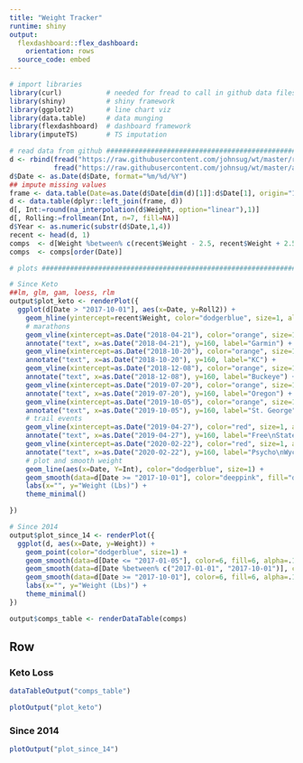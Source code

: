 ```yaml
---
title: "Weight Tracker"
runtime: shiny
output:
  flexdashboard::flex_dashboard:
    orientation: rows
  source_code: embed
---
```

  
```r
# import libraries
library(curl)           # needed for fread to call in github data files
library(shiny)          # shiny framework
library(ggplot2)        # line chart viz
library(data.table)     # data munging
library(flexdashboard)  # dashboard framework
library(imputeTS)       # TS imputation

# read data from github ##########################################################################
d <- rbind(fread("https://raw.githubusercontent.com/johnsug/wt/master/recent_wt.csv"), 
           fread("https://raw.githubusercontent.com/johnsug/wt/master/archived_wt.csv"))
d$Date <- as.Date(d$Date, format="%m/%d/%Y")
## impute missing values
frame <- data.table(Date=as.Date(d$Date[dim(d)[1]]:d$Date[1], origin="1970-01-01"))
d <- data.table(dplyr::left_join(frame, d))
d[, Int:=round(na_interpolation(d$Weight, option="linear"),1)]
d[, Rolling:=frollmean(Int, n=7, fill=NA)]
d$Year <- as.numeric(substr(d$Date,1,4))
recent <- head(d, 1)
comps  <- d[Weight %between% c(recent$Weight - 2.5, recent$Weight + 2.5) & Date < recent$Date - 60]
comps  <- comps[order(Date)]

# plots ##########################################################################################

# Since Keto
##lm, glm, gam, loess, rlm
output$plot_keto <- renderPlot({
  ggplot(d[Date > "2017-10-01"], aes(x=Date, y=Roll2)) + 
    geom_hline(yintercept=recent$Weight, color="dodgerblue", size=1, alpha=.3) + 
    # marathons
    geom_vline(xintercept=as.Date("2018-04-21"), color="orange", size=1, alpha=.3) + 
    annotate("text", x=as.Date("2018-04-21"), y=160, label="Garmin") + 
    geom_vline(xintercept=as.Date("2018-10-20"), color="orange", size=1, alpha=.3) + 
    annotate("text", x=as.Date("2018-10-20"), y=160, label="KC") +   
    geom_vline(xintercept=as.Date("2018-12-08"), color="orange", size=1, alpha=.3) + 
    annotate("text", x=as.Date("2018-12-08"), y=160, label="Buckeye") +   
    geom_vline(xintercept=as.Date("2019-07-20"), color="orange", size=1, alpha=.3) + 
    annotate("text", x=as.Date("2019-07-20"), y=160, label="Oregon") +     
    geom_vline(xintercept=as.Date("2019-10-05"), color="orange", size=1, alpha=.3) + 
    annotate("text", x=as.Date("2019-10-05"), y=160, label="St. George") +   
    # trail events
    geom_vline(xintercept=as.Date("2019-04-27"), color="red", size=1, alpha=.3) + 
    annotate("text", x=as.Date("2019-04-27"), y=160, label="Free\nState") +     
    geom_vline(xintercept=as.Date("2020-02-22"), color="red", size=1, alpha=.3) + 
    annotate("text", x=as.Date("2020-02-22"), y=160, label="Psycho\nWyco") +     
    # plot and smooth weight
    geom_line(aes(x=Date, Y=Int), color="dodgerblue", size=1) + 
    geom_smooth(data=d[Date >= "2017-10-01"], color="deeppink", fill="deeppink", alpha=.15, size=.5, method="loess", span=0.15) + 
    labs(x="", y="Weight (Lbs)") + 
    theme_minimal()

})

# Since 2014
output$plot_since_14 <- renderPlot({
  ggplot(d, aes(x=Date, y=Weight)) + 
    geom_point(color="dodgerblue", size=1) + 
    geom_smooth(data=d[Date <= "2017-01-05"], color=6, fill=6, alpha=.15, size=.5, met02hod="loess", span=0.30) + 
    geom_smooth(data=d[Date %between% c("2017-01-01", "2017-10-01")], color=6, fill=6, alpha=.15, size=.5, method="loess", span=0.50) + 
    geom_smooth(data=d[Date >= "2017-10-01"], color=6, fill=6, alpha=.15, size=.5, method="loess", span=0.10) + 
    labs(x="", y="Weight (Lbs)") + 
    theme_minimal()
})

output$comps_table <- renderDataTable(comps)

```

Row {data-height=250}
---------------------------------------
  
### Keto Loss
```r
dataTableOutput("comps_table")

plotOutput("plot_keto")
```

### Since 2014
```r
plotOutput("plot_since_14")
```
